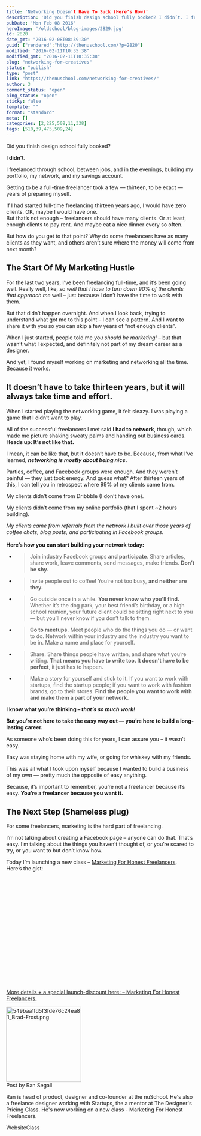 ```yaml
---
title: 'Networking Doesn't Have To Suck (Here's How)'
description: 'Did you finish design school fully booked? I didn’t. I freelanced through school, between jobs, and in the evenings, building my portfolio, my network, and my savings account. Getting to be a full-time freelancer took a few &#8212; thirteen, to be exact &#8212; years of preparing myself. If I had started full-time freelancing thirteen years [&hellip;]'
pubDate: 'Mon Feb 08 2016'
heroImage: '/oldschool/blog-images/2829.jpg'
id: 2820
date_gmt: "2016-02-08T08:39:30"
guid: {"rendered":"http://thenuschool.com/?p=2820"}
modified: "2016-02-11T10:35:38"
modified_gmt: "2016-02-11T10:35:38"
slug: "networking-for-creatives"
status: "publish"
type: "post"
link: "https://thenuschool.com/networking-for-creatives/"
author: 3
comment_status: "open"
ping_status: "open"
sticky: false
template: ""
format: "standard"
meta: []
categories: [2,225,508,11,338]
tags: [510,39,475,509,24]
---
```


<p>Did you finish design school fully booked?</p>
<p><strong>I didn’t.</strong></p>
<p>I freelanced through school, between jobs, and in the evenings, building my portfolio, my network, and my savings account.</p>
<p>Getting to be a full-time freelancer took a few &#8212; thirteen, to be exact &#8212; years of preparing myself.</p>
<p>If I had started full-time freelancing thirteen years ago, I would have zero clients. OK, maybe I would have one.<br />
But that’s not enough &#8211; freelancers should have many clients. Or at least, enough clients to pay rent. And maybe eat a nice dinner every so often.</p>
<p>But how do you get to that point? Why do some freelancers have as many clients as they want, and others aren’t sure where the money will come from next month?</p>
<h2>The Start Of My Marketing Hustle</h2>
<p>For the last two years, I’ve been freelancing full-time, and it’s been going well. Really well, like, <em>so well that I have to turn down 90% of the clients that approach me</em> well &#8211; just because I don’t have the time to work with them.</p>
<p>But that didn’t happen overnight. And when I look back, trying to understand what got me to this point &#8211; I can see a pattern. And I want to share it with you so you can skip a few years of “not enough clients”.</p>
<p>When I just started, people told me <em>you should be marketing! </em>&#8211; but that wasn’t what I expected, and definitely not part of my dream career as a designer.</p>
<p>And yet, I found myself working on marketing and networking all the time. Because it works.</p>
<h2>It doesn&#8217;t have to take thirteen years, but it will always take time and effort.</h2>
<p>When I started playing the networking game, it felt sleazy. I was playing a game that I didn&#8217;t want to play.</p>
<p>All of the successful freelancers I met said <strong>I had to network</strong>, though, which made me picture shaking sweaty palms and handing out business cards.<br />
<strong>Heads up: It&#8217;s not like that.</strong></p>
<p>I mean, it can be like that, but it doesn’t have to be. Because, from what I’ve learned, <strong><em>networking is mostly about being nice.</em></strong></p>
<p>Parties, coffee, and Facebook groups were enough. And they weren&#8217;t painful &#8212; they just took energy. And guess what? After thirteen years of this, I can tell you in retrospect where 99% of my clients came from.</p>
<p>My clients didn’t come from Dribbble (I don&#8217;t have one).</p>
<p>My clients didn’t come from my online portfolio (that I spent ~2 hours building).</p>
<p><em>My clients came from referrals from the network I built over those years of coffee chats, blog posts, and participating in Facebook groups.<strong><br />
</strong></em><strong><br />
Here&#8217;s how you can start building your network today:</strong></p>
<ul>
<li>
<blockquote><p>Join industry Facebook groups <strong>and participate</strong>. Share articles, share work, leave comments, send messages, make friends. <strong>Don&#8217;t be shy.</strong></p></blockquote>
</li>
<li>
<blockquote><p>Invite people out to coffee! You&#8217;re not too busy, <strong>and neither are they.</strong></p></blockquote>
</li>
<li>
<blockquote><p>Go outside once in a while. <strong>You never know who you&#8217;ll find.</strong> Whether it&#8217;s the dog park, your best friend&#8217;s birthday, or a high school reunion, your future client could be sitting right next to you &#8212; but you&#8217;ll never know if you don&#8217;t talk to them.</p></blockquote>
</li>
<li>
<blockquote><p><strong>Go to meetups.</strong> Meet people who do the things you do &#8212; or want to do. Network within your industry and the industry you want to be in. Make a name and place for yourself.</p></blockquote>
</li>
<li>
<blockquote><p>Share. Share things people have written, and share what you&#8217;re writing. <strong>That means you have to write too. It doesn&#8217;t have to be perfect</strong>, it just has to happen.</p></blockquote>
</li>
<li>
<blockquote><p>Make a story for yourself and stick to it. If you want to work with startups, find the startup people; if you want to work with fashion brands, go to their stores. <strong>Find the people you want to work with and make them a part of your network.</strong></p></blockquote>
</li>
</ul>
<p><strong>I know what you&#8217;re thinking &#8211; <em>that&#8217;s so much work!</em></strong></p>
<p><strong>But you&#8217;re not here to take the easy way out &#8212; you&#8217;re here to build a long-lasting career.</strong></p>
<p>As someone who’s been doing this for years, I can assure you &#8211; it wasn’t easy.</p>
<p>Easy was staying home with my wife, or going for whiskey with my friends.</p>
<p>This was all what I took upon myself because I wanted to build a business of my own &#8212; pretty much the opposite of easy anything.</p>
<p>Because, it&#8217;s important to remember, you&#8217;re not a freelancer because it&#8217;s easy. <strong>You&#8217;re a freelancer because you want it.</strong></p>
<h2>The Next Step (Shameless plug)</h2>
<p>For some freelancers, marketing is the hard part of freelancing.</p>
<p>I&#8217;m not talking about creating a Facebook page &#8211; anyone can do that. That&#8217;s easy. I&#8217;m talking about the things you haven&#8217;t thought of, or you&#8217;re scared to try, or you want to but don&#8217;t know how.</p>
<p>Today I’m launching a new class – <a href="http://class.thenuschool.com/marketing?from=blogpost" target="_blank">Marketing For Honest Freelancers</a>. Here&#8217;s the gist:</p>
<p><script src="//fast.wistia.com/assets/external/E-v1.js" async="" charset="ISO-8859-1"></script></p>
<div class="wistia_responsive_padding" style="padding: 56.25% 0 0 0; position: relative;">
<div class="wistia_responsive_wrapper" style="height: 100%; left: 0; position: absolute; top: 0; width: 100%;">
<div class="wistia_embed wistia_async_62svtlcufa videoFoam=true" style="height: 100%; width: 100%;"></div>
</div>
</div>
<p><a href="http://class.thenuschool.com/marketing?from=blogpost" target="_blank">More details + a special launch-discount here: &#8211; Marketing For Honest Freelancers.</a></p>
<p><div class="nuyearpost"><img class="nuyeardesigner" src="https://d1h06o8peg3yk5.cloudfront.net/wp-content/uploads/2015/01/Ran-Segall-Face-Image.jpg" width="200" alt="549baa1fd5f3fde76c24ea81_Brad-Frost.png">
          <div class="nuyeardesignername">Post by Ran Segall</div>
          <p class="postparagraphtext nuyeartext">Ran is head of product, designer and co-founder at the nuSchool. He's also a freelance designer working with Startups, the a mentor at The Designer's Pricing Class. He's now working on a new class - Marketing For Honest Freelancers.</p>
          <div class="nuyearlinkblock"><a target="_blank" style="text-decoration:none" class="nuyearlink" href="http://ransegall.com">Website</a><a target="_blank" style="text-decoration:none" class="nuyearlink" href="http://class.thenuschool.com/marketing?from=blog">Class</a>
          </div>
        </div></p>